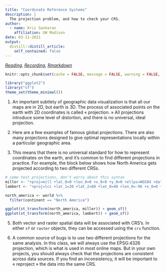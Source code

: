 ```yaml
---
title: "Coordinate Reference Systems"
description: |
  The projection problem, and how to check your CRS.
author:
  - name: Kris Sankaran
    affiliation: UW Madison
date: 03-11-2021
output:
  distill::distill_article:
    self_contained: false
---
```


_[Reading](https://geocompr.robinlovelace.net/spatial-class.html), [Recording](https://mediaspace.wisc.edu/media/Week%207%20%5B4%5D%20Coordinate%20Reference%20Systems/1_f6tizaj7), [Rmarkdown](https://github.com/krisrs1128/stat479/blob/master/_posts/2021-03-02-week7-4/week7-4.Rmd)_

```r
knitr::opts_chunk$set(cache = FALSE, message = FALSE, warning = FALSE, echo = TRUE)
```

```r
library("ggplot2")
library("sf")
theme_set(theme_minimal())
```

1. An important subtlety of geographic data visualization is that all our maps
are in 2D, but earth is 3D. The process of associated points on the earth with
2D coordinates is called « projection. » All projections introduce some level of
distortion, and there is no universal, ideal projection.

2. Here are a few examples of famous global projections. There are also many
projections designed to give optimal representations locally within a particular
geographic area.

3. This means that there is no universal standard for how to represent
coordinates on the earth, and it’s common to find different projections in
practice. For example, the block below shows how North America gets projected
according to two different CRSs.

```r
# some test projections, don't worry about this syntax
miller <- "+proj=mill +lat_0=0 +lon_0=0 +x_0=0 +y_0=0 +ellps=WGS84 +datum=WGS84 +units=m +no_defs"
lambert <- "+proj=lcc +lat_1=20 +lat_2=60 +lat_0=40 +lon_0=-96 +x_0=0 +y_0=0 +ellps=GRS80 +datum=NAD83 +units=m +no_defs"

north_america <- world %>%
  filter(continent == "North America")

ggplot(st_transform(north_america, miller)) + geom_sf() 
ggplot(st_transform(north_america, lambert)) + geom_sf()
```


5. Both vector and raster spatial data will be associated with CRS’s. In either
`sf` or `raster` objects, they can be accessed using the `crs` function.

6. A common source of bugs is to use two different projections for the same
analysis. In this class, we will always use the EPSG:4326 projection, which is
what is used in most online maps. But in your own projects, you should always
check that the projections are consistent across data sources. If you find an
inconsistency, it will be important to « reproject » the data into the same CRS.
